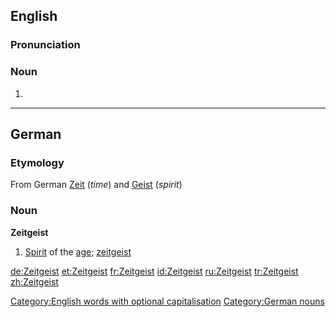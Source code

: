 {{see|zeitgeist}}
==English==

===Pronunciation===
{{rfap}}

===Noun===
{{en-noun}}

# {{alternative spelling of}[[zeitgeist]]}}

----

==German==

===Etymology===
From German [[Zeit]] (''time'') and [[Geist]] (''spirit'')

===Noun===
'''Zeitgeist''' {{m}}

# [[spirit|Spirit]] of the [[age]]; [[zeitgeist]]

{{de-decl-noun|der Zeitgeist|die Zeitgeister|des Zeitgeistes|der Zeitgeister|dem Zeitgeist|den Zeitgeistern|den Zeitgeist|die Zeitgeister}}

[[Category:English words with optional capitalisation]]
[[Category:German nouns]]

[[de:Zeitgeist]]
[[et:Zeitgeist]]
[[fr:Zeitgeist]]
[[id:Zeitgeist]]
[[ru:Zeitgeist]]
[[tr:Zeitgeist]]
[[zh:Zeitgeist]]